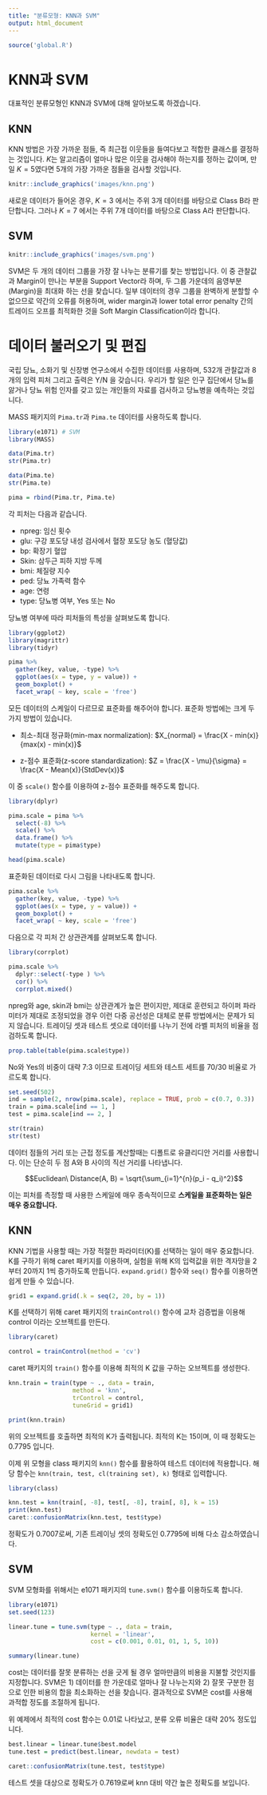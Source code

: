 ```yaml
---
title: "분류모형: KNN과 SVM"
output: html_document
---
```


```r
source('global.R')
```

# KNN과 SVM

대표적인 분류모형인 KNN과 SVM에 대해 알아보도록 하겠습니다.

## KNN

KNN 방법은 가장 가까운 점들, 즉 최근접 이웃들을 들여다보고 적합한 클래스를 결정하는 것입니다. $K$는 알고리즘이 얼마나 많은 이웃을 검사해야 하는지를 정하는 값이며, 만일 $K=5$였다면 5개의 가장 가까운 점들을 검사할 것입니다.

```r
knitr::include_graphics('images/knn.png')
```

새로운 데이터가 들어온 경우, $K=3$ 에서는 주위 3개 데이터를 바탕으로 Class B라 판단합니다. 그러나 $K=7$ 에서는 주위 7개 데이터를 바탕으로 Class A라 판단합니다. 

## SVM

```r
knitr::include_graphics('images/svm.png')
```

SVM은 두 개의 데이터 그룹을 가장 잘 나누는 분류기를 찾는 방법입니다. 이 중 관찰값과 Margin이 만나는 부분을 Support Vector라 하며, 두 그룹 가운데의 음영부분(Margin)을 최대화 하는 선을 찾습니다. 일부 데이터의 경우 그룹을 완벽하게 분할할 수 없으므로 약간의 오류를 허용하며, wider margin과 lower total error penalty 간의 트레이드 오프를 최적화한 것을 Soft Margin Classification이라 합니다.

# 데이터 불러오기 및 편집

국립 당뇨, 소화기 및 신장병 연구소에서 수집한 데이터를 사용하며, 532개 관찰값과 8개의 입력 피처 그리고 출력은 Y/N 을 갖습니다. 우리가 할 일은 인구 집단에서 당뇨를 앓거나 당뇨 위험 인자를 갖고 있는 개인들의 자료를 검사하고 당뇨병을 예측하는 것입니다.

MASS 패키지의 `Pima.tr`과 `Pima.te` 데이터를 사용하도록 합니다.

```r
library(e1071) # SVM
library(MASS)

data(Pima.tr)
str(Pima.tr)

data(Pima.te)
str(Pima.te)

pima = rbind(Pima.tr, Pima.te)
```

각 피처는 다음과 같습니다.

- npreg: 임신 횟수
- glu: 구강 포도당 내성 검사에서 혈장 포도당 농도 (혈당값)
- bp: 확장기 혈압
- Skin: 삼두근 피하 지방 두께
- bmi: 체질량 지수
- ped: 당뇨 가족력 함수
- age: 연령
- type: 당뇨병 여부, Yes 또는 No

당뇨병 여부에 따라 피처들의 특성을 살펴보도록 합니다.

```r
library(ggplot2)
library(magrittr)
library(tidyr)

pima %>%
  gather(key, value, -type) %>%
  ggplot(aes(x = type, y = value)) +
  geom_boxplot() +
  facet_wrap( ~ key, scale = 'free')
```

모든 데이터의 스케일이 다르므로 표준화를 해주어야 합니다. 표준화 방법에는 크게 두가지 방법이 있습니다.

- 최소-최대 정규화(min-max normalization): $X_{normal} = \frac{X - min(x)}{max(x) - min(x)}$

- z-점수 표준화(z-score standardization): $Z = \frac{X - \mu}{\sigma} = \frac{X - Mean(x)}{StdDev(x)}$

이 중 `scale()` 함수를 이용하여 z-점수 표준화를 해주도록 합니다.


```r
library(dplyr)

pima.scale = pima %>% 
  select(-8) %>%
  scale() %>%
  data.frame() %>%
  mutate(type = pima$type)

head(pima.scale)
```

표준화된 데이터로 다시 그림을 나타내도록 합니다.

```r
pima.scale %>%
  gather(key, value, -type) %>%
  ggplot(aes(x = type, y = value)) +
  geom_boxplot() +
  facet_wrap( ~ key, scale = 'free')
```

다음으로 각 피처 간 상관관계를 살펴보도록 합니다.

```r
library(corrplot)

pima.scale %>%
  dplyr::select(-type ) %>%
  cor() %>%
  corrplot.mixed()
```

npreg와 age, skin과 bmi는 상관관계가 높은 편이지만, 제대로 훈련되고 하이퍼 파라미터가 제대로 조정되었을 경우 이런 다중 공선성은 대체로 분류 방법에서는 문제가 되지 않습니다. 트레이딩 셋과 테스트 셋으로 데이터를 나누기 전에 라벨 피처의 비율을 점검하도록 합니다.

```r
prop.table(table(pima.scale$type))
```

No와 Yes의 비중이 대략 7:3 이므로 트레이딩 세트와 테스트 세트를 70/30 비율로 가르도록 합니다.

```r
set.seed(502)
ind = sample(2, nrow(pima.scale), replace = TRUE, prob = c(0.7, 0.3))
train = pima.scale[ind == 1, ]
test = pima.scale[ind == 2, ]

str(train)
str(test)
```


데이터 점들의 거리 또는 근접 정도를 계산할때는 디폴트로 유클리디안 거리를 사용합니다.  이는 단순히 두 점 A와 B 사이의 직선 거리를 나타냅니다.

$$Euclidean\ Distance(A, B) = \sqrt{\sum_{i=1}^{n}(p_i - q_i)^2}$$

이는 피처를 측정할 때 사용한 스케일에 매우 종속적이므로 **스케일을 표준화하는 일은 매우 중요합니다.**

## KNN

KNN 기법을 사용할 때는 가장 적절한 파라미터(K)를 선택하는 일이 매우 중요합니다. K를 구하기 위해 caret 패키지를 이용하며, 실험을 위해 K의 입력값을 위한 격자망을 2부터 20까지 1씩 증가하도록 만듭니다. `expand.grid()` 함수와 `seq()` 함수를 이용하면 쉽게 만들 수 있습니다.

```r
grid1 = expand.grid(.k = seq(2, 20, by = 1))
```

K를 선택하기 위해 caret 패키지의 `trainControl()` 함수에 교차 검증법을 이용해 control 이라는 오브젝트를 만든다.

```r
library(caret)

control = trainControl(method = 'cv')
```

caret 패키지의 `train()` 함수를 이용해 최적의 K 값을 구하는 오브젝트를 생성한다.

```r
knn.train = train(type ~ ., data = train,
                  method = 'knn', 
                  trControl = control,
                  tuneGrid = grid1)

print(knn.train)
```

위의 오브젝트를 호출하면 최적의 K가 출력됩니다. 최적의 K는 15이며, 이 때 정확도는 0.7795 입니다.

이제 위 모형을 class 패키지의 `knn()` 함수를 활용하여 테스트 데이터에 적용합니다. 해당 함수는 `knn(train, test, cl(training set), k)` 형태로 입력합니다.

```r
library(class)

knn.test = knn(train[, -8], test[, -8], train[, 8], k = 15)
print(knn.test)
caret::confusionMatrix(knn.test, test$type)
```

정확도가 0.7007로써, 기존 트레이닝 셋의 정확도인 0.7795에 비해 다소 감소하였습니다.

## SVM

SVM 모형화를 위해서는 e1071 패키지의 `tune.svm()` 함수를 이용하도록 합니다.

```r
library(e1071)
set.seed(123)

linear.tune = tune.svm(type ~ ., data = train,
                       kernel = 'linear',
                       cost = c(0.001, 0.01, 01, 1, 5, 10))

summary(linear.tune)
```

cost는 데이터를 잘못 분류하는 선을 긋게 될 경우 얼마만큼의 비용을 지불할 것인지를 지정합니다. SVM은 1) 데이터를 한 가운데로 얼마나 잘 나누는지와 2) 잘못 구분한 점으로 인한 비용의 합을 최소화하는 선을 찾습니다. 결과적으로 SVM은 cost를 사용해 과적합 정도를 조절하게 됩니다.

위 예제에서 최적의 cost 함수는 0.01로 나타났고, 분류 오류 비율은 대략 20% 정도입니다. 

```r
best.linear = linear.tune$best.model
tune.test = predict(best.linear, newdata = test)

caret::confusionMatrix(tune.test, test$type)
```

테스트 셋을 대상으로 정확도가 0.7619로써 knn 대비 약간 높은 정확도를 보입니다.
